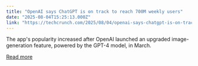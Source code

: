 ```yaml
---
title: "OpenAI says ChatGPT is on track to reach 700M weekly users"
date: "2025-08-04T15:25:13.000Z"
link: "https://techcrunch.com/2025/08/04/openai-says-chatgpt-is-on-track-to-reach-700m-weekly-users/"
---
```


The app's popularity increased after OpenAI launched an upgraded image-generation feature, powered by the GPT-4 model, in March. 

[Read more](https://techcrunch.com/2025/08/04/openai-says-chatgpt-is-on-track-to-reach-700m-weekly-users/)
